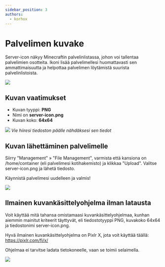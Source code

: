 ```yaml
---
sidebar_position: 3
authors:
  - korhox
---
```


# Palvelimen kuvake

Server-icon näkyy Minecraftin palvelinlistassa, johon voi tallentaa palvelimien
osotteita. Ikoni lisää palvelimellesi huomattavasti sen ammattimaisuutta ja
helpottaa palvelimen löytämistä suurista palvelinlistoista.

![](https://cdn.bittivirta.fi/docimg/crisp/image_pqmssi.png)

## Kuvan vaatimukset

-   Kuvan tyyppi: **PNG**
-   Nimi on **server-icon.png**
-   Kuvan koko: **64x64**

![](https://cdn.bittivirta.fi/docimg/crisp/image_ozxov0.png) _Vie
hiiresi tiedoston päälle nähdäksesi sen tiedot_

## Kuvan lähettäminen palvelimelle

Siirry "Management" » "File Management", varmista että kansiona on
/home/container (eli palvelimesi kotihakemisto) ja klikkaa "Upload". Valitse
server-icon.png ja lähetä tiedosto.

Käynnistä palvelimesi uudelleen ja valmis!

![](https://cdn.bittivirta.fi/docimg/crisp/image_184e2nj.png)

## Ilmainen kuvankäsittelyohjelma ilman latausta

Voit käyttää mitä tahansa omistamaasi kuvankäsittelyohjelmaa, kunhan aiemmin
mainitut kriteerit täyttyvät, eli tiedostotyyppi PNG, kuvakoko 64x64 ja
tiedostonimi server-icon.png.

Hyvä ilmainen kuvankäsittelyohjelma on Pixlr X, jota voit käyttää täällä:
https://pixlr.com/fi/x/

Ohjelmaa ei tarvitse ladata tietokoneelle, vaan se toimii selaimella.

![](https://cdn.bittivirta.fi/docimg/crisp/image_15x83xj.png)

